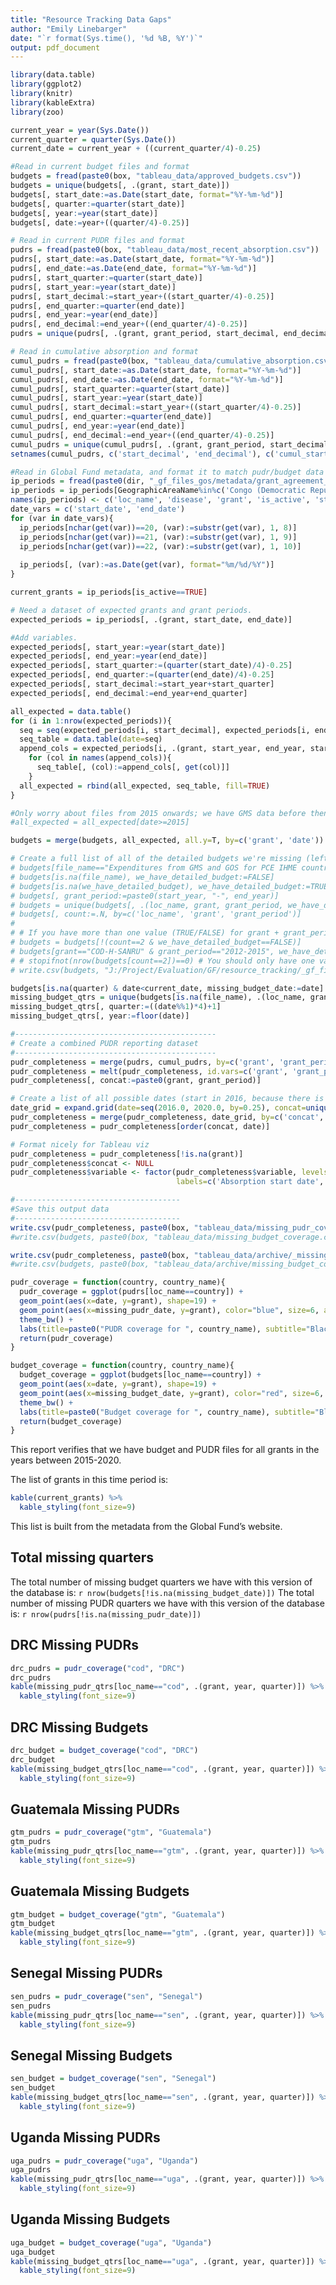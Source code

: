 ```yaml
---
title: "Resource Tracking Data Gaps"
author: "Emily Linebarger"
date: "`r format(Sys.time(), '%d %B, %Y')`"
output: pdf_document
---
```


```r
library(data.table) 
library(ggplot2)
library(knitr)
library(kableExtra) 
library(zoo)

current_year = year(Sys.Date())
current_quarter = quarter(Sys.Date())
current_date = current_year + ((current_quarter/4)-0.25)

#Read in current budget files and format 
budgets = fread(paste0(box, "tableau_data/approved_budgets.csv"))
budgets = unique(budgets[, .(grant, start_date)])
budgets[, start_date:=as.Date(start_date, format="%Y-%m-%d")]
budgets[, quarter:=quarter(start_date)]
budgets[, year:=year(start_date)]
budgets[, date:=year+((quarter/4)-0.25)]

# Read in current PUDR files and format
pudrs = fread(paste0(box, "tableau_data/most_recent_absorption.csv"))
pudrs[, start_date:=as.Date(start_date, format="%Y-%m-%d")]
pudrs[, end_date:=as.Date(end_date, format="%Y-%m-%d")]
pudrs[, start_quarter:=quarter(start_date)]
pudrs[, start_year:=year(start_date)]
pudrs[, start_decimal:=start_year+((start_quarter/4)-0.25)]
pudrs[, end_quarter:=quarter(end_date)]
pudrs[, end_year:=year(end_date)]
pudrs[, end_decimal:=end_year+((end_quarter/4)-0.25)]
pudrs = unique(pudrs[, .(grant, grant_period, start_decimal, end_decimal)])

# Read in cumulative absorption and format
cumul_pudrs = fread(paste0(box, "tableau_data/cumulative_absorption.csv"))
cumul_pudrs[, start_date:=as.Date(start_date, format="%Y-%m-%d")]
cumul_pudrs[, end_date:=as.Date(end_date, format="%Y-%m-%d")]
cumul_pudrs[, start_quarter:=quarter(start_date)]
cumul_pudrs[, start_year:=year(start_date)]
cumul_pudrs[, start_decimal:=start_year+((start_quarter/4)-0.25)]
cumul_pudrs[, end_quarter:=quarter(end_date)]
cumul_pudrs[, end_year:=year(end_date)]
cumul_pudrs[, end_decimal:=end_year+((end_quarter/4)-0.25)]
cumul_pudrs = unique(cumul_pudrs[, .(grant, grant_period, start_decimal, end_decimal)])
setnames(cumul_pudrs, c('start_decimal', 'end_decimal'), c('cumul_start_decimal', 'cumul_end_decimal'))

#Read in Global Fund metadata, and format it to match pudr/budget data above. 
ip_periods = fread(paste0(dir, "_gf_files_gos/metadata/grant_agreement_implementation_periods_dataset_201963.csv"))
ip_periods = ip_periods[GeographicAreaName%in%c('Congo (Democratic Republic)', 'Guatemala', 'Uganda', 'Senegal'), .(GeographicAreaName, ComponentName, GrantAgreementNumber, IsActive, ImplementationPeriodStartDate, ImplementationPeriodEndDate)]
names(ip_periods) <- c('loc_name', 'disease', 'grant', 'is_active', 'start_date', 'end_date') #Only need implementation period variables here! 
date_vars = c('start_date', 'end_date')
for (var in date_vars){
  ip_periods[nchar(get(var))==20, (var):=substr(get(var), 1, 8)]
  ip_periods[nchar(get(var))==21, (var):=substr(get(var), 1, 9)]
  ip_periods[nchar(get(var))==22, (var):=substr(get(var), 1, 10)]
  
  ip_periods[, (var):=as.Date(get(var), format="%m/%d/%Y")]
}

current_grants = ip_periods[is_active==TRUE]

# Need a dataset of expected grants and grant periods. 
expected_periods = ip_periods[, .(grant, start_date, end_date)]

#Add variables. 
expected_periods[, start_year:=year(start_date)]
expected_periods[, end_year:=year(end_date)]
expected_periods[, start_quarter:=(quarter(start_date)/4)-0.25] 
expected_periods[, end_quarter:=(quarter(end_date)/4)-0.25] 
expected_periods[, start_decimal:=start_year+start_quarter]
expected_periods[, end_decimal:=end_year+end_quarter]

all_expected = data.table()
for (i in 1:nrow(expected_periods)){
  seq = seq(expected_periods[i, start_decimal], expected_periods[i, end_decimal], by=0.25)
  seq_table = data.table(date=seq)
  append_cols = expected_periods[i, .(grant, start_year, end_year, start_quarter, end_quarter)]
    for (col in names(append_cols)){
      seq_table[, (col):=append_cols[, get(col)]]
    }  
  all_expected = rbind(all_expected, seq_table, fill=TRUE)
}

#Only worry about files from 2015 onwards; we have GMS data before then. 
#all_expected = all_expected[date>=2015]

budgets = merge(budgets, all_expected, all.y=T, by=c('grant', 'date'))

# Create a full list of all of the detailed budgets we're missing (left in for documentation) EL 2/14/2020 
# budgets[file_name=="Expenditures from GMS and GOS for PCE IHME countries.xlsx", file_name:=NA] # Don't count GOS for this check. 
# budgets[is.na(file_name), we_have_detailed_budget:=FALSE]
# budgets[is.na(we_have_detailed_budget), we_have_detailed_budget:=TRUE]
# budgets[, grant_period:=paste0(start_year, "-", end_year)]
# budgets = unique(budgets[, .(loc_name, grant, grant_period, we_have_detailed_budget)])[order(loc_name, grant, grant_period)]
# budgets[, count:=.N, by=c('loc_name', 'grant', 'grant_period')]
# 
# # If you have more than one value (TRUE/FALSE) for grant + grant_period, review these by hand. 
# budgets = budgets[!(count==2 & we_have_detailed_budget==FALSE)]
# budgets[grant=="COD-H-SANRU" & grant_period=="2012-2015", we_have_detailed_budget:=FALSE]
# # stopifnot(nrow(budgets[count==2])==0) # You should only have one value per grant/grant_period, either TRUE or FALSE.
# write.csv(budgets, "J:/Project/Evaluation/GF/resource_tracking/_gf_files_gos/metadata/available_detailed_budgets_2020_02_14.csv", row.names=F)

budgets[is.na(quarter) & date<current_date, missing_budget_date:=date]
missing_budget_qtrs = unique(budgets[is.na(file_name), .(loc_name, grant, date)])
missing_budget_qtrs[, quarter:=((date%%1)*4)+1]
missing_budget_qtrs[, year:=floor(date)]

#---------------------------------------------
# Create a combined PUDR reporting dataset 
#---------------------------------------------
pudr_completeness = merge(pudrs, cumul_pudrs, by=c('grant', 'grant_period'), all=T) 
pudr_completeness = melt(pudr_completeness, id.vars=c('grant', 'grant_period'), value.name='date')
pudr_completeness[, concat:=paste0(grant, grant_period)]

# Create a list of all possible dates (start in 2016, because there is one grant in Guatemala that starts in 2016), and merge the data together. 
date_grid = expand.grid(date=seq(2016.0, 2020.0, by=0.25), concat=unique(pudr_completeness$concat))
pudr_completeness = merge(pudr_completeness, date_grid, by=c('concat', 'date'), all.y=T)
pudr_completeness = pudr_completeness[order(concat, date)]

# Format nicely for Tableau viz
pudr_completeness = pudr_completeness[!is.na(grant)]
pudr_completeness$concat <- NULL 
pudr_completeness$variable <- factor(pudr_completeness$variable, levels=c('start_decimal', 'end_decimal', 'cumul_start_decimal', 'cumul_end_decimal'), 
                                     labels=c('Absorption start date', 'Absorption end date', 'Cumulative absorption start', 'Cumulative absorption end date'))

#-------------------------------------
#Save this output data
#-------------------------------------
write.csv(pudr_completeness, paste0(box, "tableau_data/missing_pudr_coverage.csv"), row.names=F)
#write.csv(budgets, paste0(box, "tableau_data/missing_budget_coverage.csv"), row.names=F)

write.csv(pudr_completeness, paste0(box, "tableau_data/archive/_missing_pudr_coverage_", Sys.Date(), ".csv"), row.names=F)
#write.csv(budgets, paste0(box, "tableau_data/archive/missing_budget_coverage_", Sys.Date(), ".csv"), row.names=F)

pudr_coverage = function(country, country_name){
  pudr_coverage = ggplot(pudrs[loc_name==country]) + 
  geom_point(aes(x=date, y=grant), shape=19) + 
  geom_point(aes(x=missing_pudr_date, y=grant), color="blue", size=6, alpha=0.5, shape=15) +
  theme_bw() + 
  labs(title=paste0("PUDR coverage for ", country_name), subtitle="Black circles show expected grant quarters,\nand colored squares show missing data", x="Date", y="Grant", caption="*Only for grants active during 2015-2020")
  return(pudr_coverage)
}

budget_coverage = function(country, country_name){
  budget_coverage = ggplot(budgets[loc_name==country]) + 
  geom_point(aes(x=date, y=grant), shape=19) + 
  geom_point(aes(x=missing_budget_date, y=grant), color="red", size=6, alpha=0.5, shape=15) +
  theme_bw() + 
  labs(title=paste0("Budget coverage for ", country_name), subtitle="Black circles show expected grant quarters,\nand colored squares show missing data", x="Date", y="Grant", caption="*Only for grants active during 2015-2020")
  return(budget_coverage)
}


```

This report verifies that we have budget and PUDR files for all grants in the years between 2015-2020.  

The list of grants in this time period is:  
```r
kable(current_grants) %>%
  kable_styling(font_size=9)
```

This list is built from the metadata from the Global Fund's website.  

## Total missing quarters
The total number of missing budget quarters we have with this version of the database is: `r nrow(budgets[!is.na(missing_budget_date)])`
The total number of missing PUDR quarters we have with this version of the database is: `r nrow(pudrs[!is.na(missing_pudr_date)])`

## DRC Missing PUDRs
```r
drc_pudrs = pudr_coverage("cod", "DRC")
drc_pudrs
kable(missing_pudr_qtrs[loc_name=="cod", .(grant, year, quarter)]) %>%
  kable_styling(font_size=9)
```

## DRC Missing Budgets 
```r
drc_budget = budget_coverage("cod", "DRC")
drc_budget
kable(missing_budget_qtrs[loc_name=="cod", .(grant, year, quarter)]) %>%
  kable_styling(font_size=9)
```

## Guatemala Missing PUDRs
```r
gtm_pudrs = pudr_coverage("gtm", "Guatemala")
gtm_pudrs
kable(missing_pudr_qtrs[loc_name=="gtm", .(grant, year, quarter)]) %>%
  kable_styling(font_size=9)
```

## Guatemala Missing Budgets 
```r
gtm_budget = budget_coverage("gtm", "Guatemala")
gtm_budget
kable(missing_budget_qtrs[loc_name=="gtm", .(grant, year, quarter)]) %>%
  kable_styling(font_size=9)
```

## Senegal Missing PUDRs
```r
sen_pudrs = pudr_coverage("sen", "Senegal")
sen_pudrs
kable(missing_pudr_qtrs[loc_name=="sen", .(grant, year, quarter)]) %>%
  kable_styling(font_size=9)
```

## Senegal Missing Budgets 
```r
sen_budget = budget_coverage("sen", "Senegal")
sen_budget
kable(missing_budget_qtrs[loc_name=="sen", .(grant, year, quarter)]) %>%
  kable_styling(font_size=9)
```

## Uganda Missing PUDRs
```r
uga_pudrs = pudr_coverage("uga", "Uganda")
uga_pudrs
kable(missing_pudr_qtrs[loc_name=="uga", .(grant, year, quarter)]) %>%
  kable_styling(font_size=9)
```

## Uganda Missing Budgets 
```r
uga_budget = budget_coverage("uga", "Uganda")
uga_budget
kable(missing_budget_qtrs[loc_name=="uga", .(grant, year, quarter)]) %>%
  kable_styling(font_size=9)
```


